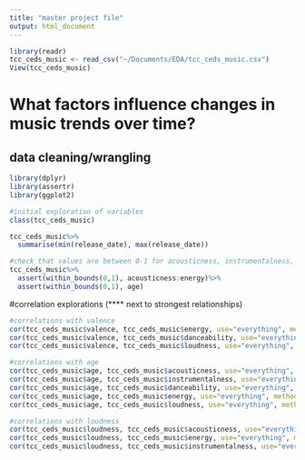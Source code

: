 ```yaml
---
title: "master project file"
output: html_document
---
```



```r
library(readr)
tcc_ceds_music <- read_csv("~/Documents/EDA/tcc_ceds_music.csv")
View(tcc_ceds_music)
```
#  What factors influence changes in music trends over time?

## data cleaning/wrangling
```r
library(dplyr)
library(assertr)
library(ggplot2)

#initial exploration of variables
class(tcc_ceds_music)

tcc_ceds_music%>%
  summarise(min(release_date), max(release_date))

#check that values are between 0-1 for acousticness, instrumentalness, valence, energy, and age
tcc_ceds_music%>%
  assert(within_bounds(0,1), acousticness:energy)%>%
  assert(within_bounds(0,1), age)
```


#correlation explorations  (**** next to strongest relationships)
```r
#correlations with valence
cor(tcc_ceds_music$valence, tcc_ceds_music$energy, use="everything", method="pearson")
cor(tcc_ceds_music$valence, tcc_ceds_music$danceability, use="everything", method="pearson") #****
cor(tcc_ceds_music$valence, tcc_ceds_music$loudness, use="everything", method="pearson")

#correlations with age
cor(tcc_ceds_music$age, tcc_ceds_music$acousticness, use="everything", method="pearson")  #****
cor(tcc_ceds_music$age, tcc_ceds_music$instrumentalness, use="everything", method="pearson")
cor(tcc_ceds_music$age, tcc_ceds_music$danceability, use="everything", method="pearson")
cor(tcc_ceds_music$age, tcc_ceds_music$energy, use="everything", method="pearson")
cor(tcc_ceds_music$age, tcc_ceds_music$loudness, use="everything", method="pearson") #****

#correlations with loudness
cor(tcc_ceds_music$loudness, tcc_ceds_music$acousticness, use="everything", method="pearson") 
cor(tcc_ceds_music$loudness, tcc_ceds_music$energy, use="everything", method="pearson") #**** BEST ONE YET
cor(tcc_ceds_music$loudness, tcc_ceds_music$instrumentalness, use="everything", method="pearson") 

```



